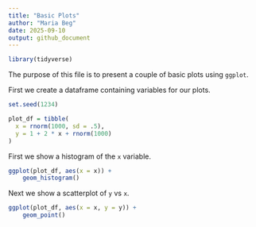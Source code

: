 ```yaml
---
title: "Basic Plots"
author: "Maria Beg"
date: 2025-09-10
output: github_document
---
```

 
```r
library(tidyverse)
```

The purpose of this file is to present a couple of basic plots using `ggplot`.

First we create a dataframe containing variables for our plots.

```r
set.seed(1234)

plot_df = tibble(
  x = rnorm(1000, sd = .5),
  y = 1 + 2 * x + rnorm(1000)
)
```

First we show a histogram of the `x` variable.

```r
ggplot(plot_df, aes(x = x)) + 
	geom_histogram()
```

Next we show a scatterplot of `y` vs `x`. 

```r
ggplot(plot_df, aes(x = x, y = y)) + 
	geom_point()
```
